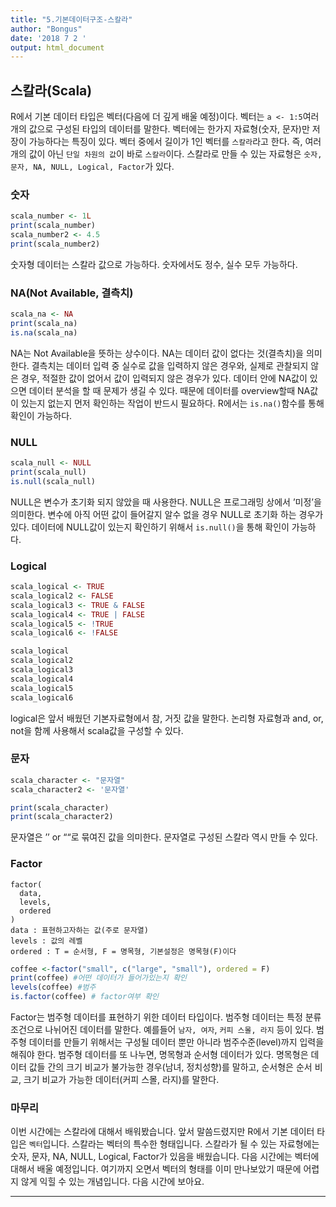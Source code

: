 ```yaml
---
title: "5.기본데이터구조-스칼라"
author: "Bongus"
date: '2018 7 2 '
output: html_document
---
```


## 스칼라(Scala)
 R에서 기본 데이터 타입은 벡터(다음에 더 깊게 배울 예정)이다. 벡터는 `a <- 1:5`여러 개의 값으로 구성된 타입의 데이터를 말한다. 벡터에는 한가지 자료형(숫자, 문자)만 저장이 가능하다는 특징이 있다. 벡터 중에서 길이가 1인 벡터를 `스칼라`라고 한다. 즉, 여러개의 값이 아닌 `단일 차원의 값`이 바로 `스칼라`이다.  스칼라로 만들 수 있는 자료형은 `숫자, 문자, NA, NULL, Logical, Factor`가 있다. 
 
### 숫자
```R
scala_number <- 1L
print(scala_number)
scala_number2 <- 4.5
print(scala_number2)
```
숫자형 데이터는 스칼라 값으로 가능하다. 숫자에서도 정수, 실수 모두 가능하다. 

### NA(Not Available, 결측치)
```R
scala_na <- NA
print(scala_na)
is.na(scala_na)
```
NA는 Not Available을 뜻하는 상수이다. NA는 데이터 값이 없다는 것(결측치)을 의미한다. 결측치는 데이터 입력 중 실수로 값을 입력하지 않은 경우와, 실제로 관찰되지 않은 경우, 적절한 값이 없어서 값이 입력되지 않은 경우가 있다. 데이터 안에 NA값이 있으면 데이터 분석을 할 때 문제가 생길 수 있다. 때문에 데이터를 overview할때 NA값이 있는지 없는지 먼저 확인하는 작업이 반드시 필요하다. R에서는 `is.na()`함수를 통해 확인이 가능하다. 

### NULL
```R
scala_null <- NULL
print(scala_null)
is.null(scala_null)
```
NULL은 변수가 초기화 되지 않았을 때 사용한다. NULL은 프로그래밍 상에서 '미정'을 의미한다. 변수에 아직 어떤 값이 들어갈지 알수 없을 경우 NULL로 초기화 하는 경우가 있다. 데이터에 NULL값이 있는지 확인하기 위해서 `is.null()`을 통해 확인이 가능하다. 

### Logical
```R
scala_logical <- TRUE
scala_logical2 <- FALSE
scala_logical3 <- TRUE & FALSE
scala_logical4 <- TRUE | FALSE
scala_logical5 <- !TRUE
scala_logical6 <- !FALSE

scala_logical
scala_logical2
scala_logical3
scala_logical4
scala_logical5
scala_logical6
```
logical은 앞서 배웠던 기본자료형에서 참, 거짓 값을 말한다. 논리형 자료형과 and, or, not을 함께 사용해서 scala값을 구성할 수 있다. 

### 문자
```R
scala_character <- "문자열"
scala_character2 <- '문자열'

print(scala_character)
print(scala_character2)
```
문자열은 '' or ""로 묶여진 값을 의미한다. 문자열로 구성된 스칼라 역시 만들 수 있다.

### Factor
```
factor(
  data,
  levels,
  ordered
)
data : 표현하고자하는 값(주로 문자열)
levels : 값의 레벨
ordered : T = 순서형, F = 명목형, 기본설정은 명목형(F)이다
```
```R
coffee <-factor("small", c("large", "small"), ordered = F)
print(coffee) #어떤 데이터가 들어가있는지 확인
levels(coffee) #범주
is.factor(coffee) # factor여부 확인
```
Factor는 범주형 데이터를 표현하기 위한 데이터 타입이다. 범주형 데이터는 특정 분류 조건으로 나뉘어진 데이터를 말한다. 예를들어 `남자, 여자`, `커피 스몰, 라지` 등이 있다. 범주형 데이터를 만들기 위해서는 구성될 데이터 뿐만 아니라 범주수준(level)까지 입력을 해줘야 한다. 범주형 데이터를 또 나누면, 명목형과 순서형 데이터가 있다. 명목형은 데이터 값들 간의 크기 비교가 불가능한 경우(남녀, 정치성향)를 말하고, 순서형은 순서 비교, 크기 비교가 가능한 데이터(커피 스몰, 라지)를 말한다.  

  
### 마무리
이번 시간에는 스칼라에 대해서 배워봤습니다. 앞서 말씀드렸지만 R에서 기본 데이터 타입은 `벡터`입니다. 스칼라는 벡터의 특수한 형태입니다. 스칼라가 될 수 있는 자료형에는 숫자, 문자, NA, NULL, Logical, Factor가 있음을 배웠습니다. 다음 시간에는 벡터에 대해서 배울 예정입니다. 여기까지 오면서 벡터의 형태를 이미 만나보았기 때문에 어렵지 않게 익힐 수 있는 개념입니다. 다음 시간에 보아요. 
  
  
  ---
